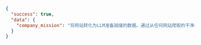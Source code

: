 ```json
{
  "success": true,
  "data": {
    "company_mission": "将网站转化为LLM准备就绪的数据。通过从任何网站爬取的干净数据，为您的AI应用提供动力。"
  }
}
```